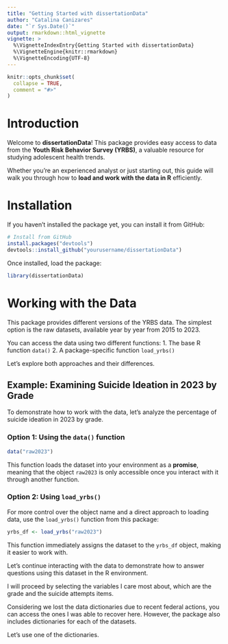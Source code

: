 ```yaml
---
title: "Getting Started with dissertationData"
author: "Catalina Canizares"
date: "`r Sys.Date()`"
output: rmarkdown::html_vignette
vignette: >
  %\VignetteIndexEntry{Getting Started with dissertationData}
  %\VignetteEngine{knitr::rmarkdown}
  %\VignetteEncoding{UTF-8}
---
```


```r
knitr::opts_chunk$set(
  collapse = TRUE,
  comment = "#>"
)
```

# Introduction

Welcome to **dissertationData**! This package provides easy access to data from the **Youth Risk Behavior Survey (YRBS)**, a valuable resource for studying adolescent health trends.  

Whether you're an experienced analyst or just starting out, this guide will walk you through how to **load and work with the data in R** efficiently.

# Installation

If you haven't installed the package yet, you can install it from GitHub:

```r
# Install from GitHub
install.packages("devtools")
devtools::install_github("yourusername/dissertationData")
```

Once installed, load the package:

```r
library(dissertationData)
```

# Working with the Data

This package provides different versions of the YRBS data. The simplest option is the raw datasets, available year by year from 2015 to 2023. 

You can access the data using two different functions: 
1. The base R function `data()`
2. A package-specific function `load_yrbs()`

Let's explore both approaches and their differences.

## Example: Examining Suicide Ideation in 2023 by Grade

To demonstrate how to work with the data, let’s analyze the percentage of suicide ideation in 2023 by grade.

### Option 1: Using the `data()` function

```r
data("raw2023")
```

This function loads the dataset into your environment as a **promise**, meaning that the object `raw2023` is only accessible once you interact with it through another function.

### Option 2: Using `load_yrbs()`

For more control over the object name and a direct approach to loading data, use the `load_yrbs()` function from this package:

```r
yrbs_df <- load_yrbs("raw2023")
```

This function immediately assigns the dataset to the `yrbs_df` object, making it easier to work with.

Let's continue interacting with the data to demonstrate how to answer questions using this dataset in the R environment.

I will proceed by selecting the variables I care most about, which are the grade and the suicide attempts items.

Considering we lost the data dictionaries due to recent federal actions, you can access the ones I was able to recover here. However, the package also includes dictionaries for each of the datasets.

Let's use one of the dictionaries.

